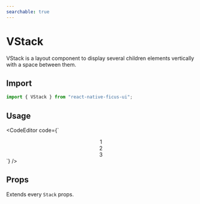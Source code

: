 ```yaml
---
searchable: true
---
```



# VStack

VStack is a layout component to display several children elements vertically with a space between them.

## Import

```js
import { VStack } from "react-native-ficus-ui";
```

## Usage

<CodeEditor code={`<VStack spacing={10}>
  <Center w={40} h={40} bg="yellow.200">
    <Text>1</Text>
  </Center>
  <Center w={40} h={40} bg="red.200">
    <Text>2</Text>
  </Center>
  <Center w={40} h={40} bg="pink.200">
    <Text>3</Text>
  </Center>
</VStack>`} />

## Props

Extends every `Stack` props.
